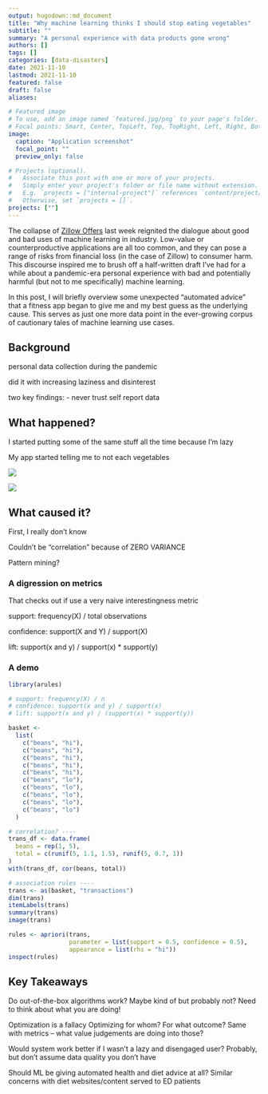```yaml
---
output: hugodown::md_document
title: "Why machine learning thinks I should stop eating vegetables"
subtitle: ""
summary: "A personal experience with data products gone wrong"
authors: []
tags: []
categories: [data-disasters]
date: 2021-11-10
lastmod: 2021-11-10
featured: false
draft: false
aliases:

# Featured image
# To use, add an image named `featured.jpg/png` to your page's folder.
# Focal points: Smart, Center, TopLeft, Top, TopRight, Left, Right, BottomLeft, Bottom, BottomRight.
image:
  caption: "Application screenshot"
  focal_point: ""
  preview_only: false

# Projects (optional).
#   Associate this post with one or more of your projects.
#   Simply enter your project's folder or file name without extension.
#   E.g. `projects = ["internal-project"]` references `content/project/deep-learning/index.md`.
#   Otherwise, set `projects = []`.
projects: [""]
---
```


The collapse of [Zillow Offers](https://www.nytimes.com/2021/11/02/business/zillow-q3-earnings-home-flipping-ibuying.html) last week reignited the dialogue about good and bad uses of machine learning in industry. Low-value or counterproductive applications are all too common, and they can pose a range of risks from financial loss (in the case of Zillow) to consumer harm. This discourse inspired me to brush off a half-written draft I've had for a while about a pandemic-era personal experience with bad and potentially harmful (but not to me specifically) machine learning.

In this post, I will briefly overview some unexpected "automated advice" that a fitness app began to give me and my best guess as the underlying cause. This serves as just one more data point in the ever-growing corpus of cautionary tales of machine learning use cases.

## Background 

personal data collection during the pandemic

did it with increasing laziness and disinterest

two key findings:
- never trust self report data

## What happened? 

I started putting some of the same stuff all the time because I'm lazy

My app started telling me to not each vegetables

![](bean.JPG)

![](cauli.JPG)

## What caused it?

First, I really don't know

Couldn't be "correlation" because of ZERO VARIANCE

Pattern mining?

### A digression on metrics

That checks out if use a very naive interestingness metric

support: frequency(X) / total observations

confidence: support(X and Y) / support(X)

lift: support(x and y) / support(x) * support(y)

### A demo

```r
library(arules)

# support: frequency(X) / n
# confidence: support(x and y) / support(x)
# lift: support(x and y) / (support(x) * support(y))

basket <-
  list(
    c("beans", "hi"),
    c("beans", "hi"),
    c("beans", "hi"),
    c("beans", "hi"),
    c("beans", "hi"),
    c("beans", "lo"),
    c("beans", "lo"),
    c("beans", "lo"),
    c("beans", "lo"),
    c("beans", "lo")
  )

# correlation? ----
trans_df <- data.frame(
  beans = rep(1, 5),
  total = c(runif(5, 1.1, 1.5), runif(5, 0.7, 1))
)
with(trans_df, cor(beans, total))

# association rules ----
trans <- as(basket, "transactions")
dim(trans)
itemLabels(trans)
summary(trans)
image(trans)

rules <- apriori(trans,
                 parameter = list(support = 0.5, confidence = 0.5),
                 appearance = list(rhs = "hi"))
inspect(rules)
```

## Key Takeaways

Do out-of-the-box algorithms work?
Maybe kind of but probably not?
Need to think about what you are doing! 

Optimization is a fallacy
Optimizing for whom? For what outcome? 
Same with metrics -- what value judgements are doing into those?

Would system work better if I wasn't a lazy and disengaged user?
Probably, but don't assume data quality you don't have

Should ML be giving automated health and diet advice at all?
Similar concerns with diet websites/content served to ED patients



